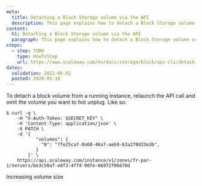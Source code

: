 ```yaml
---
meta:
  title: Detaching a Block Storage volume via the API
  description: This page explains how to detach a Block Storage volume using the API.
content:
  h1: Detaching a Block Storage volume via the API
  paragraph: This page explains how to detach a Block Storage volume using the API.
steps:
  - step: TODO
    type: HowToStep
    url: https://www.scaleway.com/en/docs/storage/block/api-cli/detaching-a-volume
dates:
  validation: 2021-06-02
  posted: 2020-01-10
---
```


To detach a block volume from a running instance, relaunch the API call and omit the volume you want to hot unplug. Like so: 

```
$ curl -q \
	-H "X-Auth-Token: $SECRET_KEY" \
	-H 'Content-Type: application/json' \
	-X PATCH \
	-d '{
	       "volumes": {
	         "0": "7fe25caf-0a68-46a7-aeb9-63a278d33e2b",
	       }
	    }' \
	https://api.scaleway.com/instance/v1/zones/fr-par-1/servers/be3c50af-e8f3-4ff4-90fe-66972f06670d
```

<Navigation title="See Also">
  <PreviousButton to="/storage/block/api-cli/increasing-volume-size">Increasing volume size</PreviousButton>
</Navigation>
